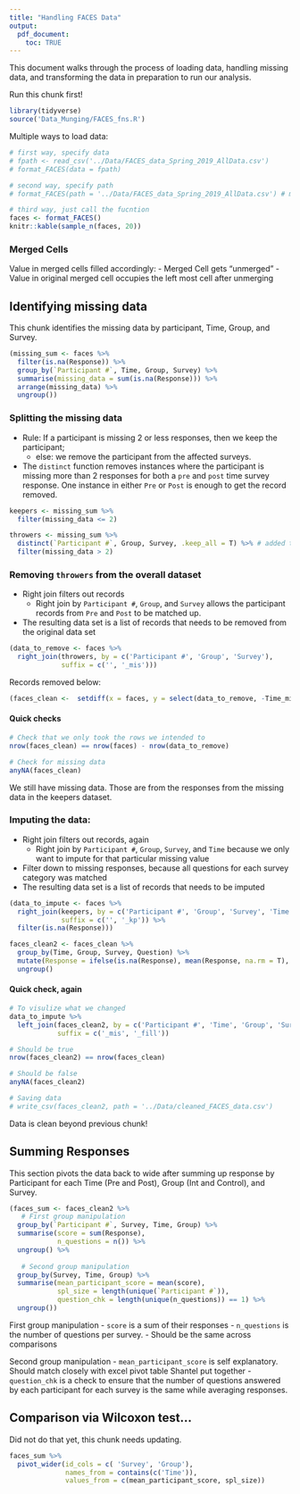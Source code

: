 ```yaml
---
title: "Handling FACES Data"
output: 
  pdf_document:
    toc: TRUE
---
```


This document walks through the process of loading data, handling missing data, and transforming the data in preparation to run our analysis.

Run this chunk first!
```r
library(tidyverse)
source('Data_Munging/FACES_fns.R')
```
 
Multiple ways to load data:

```r
# first way, specify data
# fpath <- read_csv('../Data/FACES_data_Spring_2019_AllData.csv')
# format_FACES(data = fpath)

# second way, specify path
# format_FACES(path = '../Data/FACES_data_Spring_2019_AllData.csv') # merged cells?

# third way, just call the fucntion
faces <- format_FACES()
knitr::kable(sample_n(faces, 20))
```

### Merged Cells  
Value in merged cells filled accordingly: 
  - Merged Cell gets "unmerged"
  - Value in original merged cell occupies the left most cell after unmerging

## Identifying missing data  
This chunk identifies the missing data by participant, Time, Group, and Survey.

```r
(missing_sum <- faces %>%
  filter(is.na(Response)) %>%
  group_by(`Participant #`, Time, Group, Survey) %>%
  summarise(missing_data = sum(is.na(Response))) %>%
  arrange(missing_data) %>% 
  ungroup())
```

### Splitting the missing data  
  - Rule: If a participant is missing 2 or less responses, then we keep the participant; 
    - else: we remove the participant from the affected surveys.
  - The `distinct` function removes instances where the participant is missing more than 2 responses for both a `pre` and `post` time survey response. One instance in either `Pre` or `Post` is enough to get the record removed. 
    
```r
keepers <- missing_sum %>%
  filter(missing_data <= 2)

throwers <- missing_sum %>%
  distinct(`Participant #`, Group, Survey, .keep_all = T) %>% # added to removed Pre and Post
  filter(missing_data > 2)
```

### Removing `throwers` from the overall dataset  
  - Right join filters out records
    - Right join by `Participant #`, `Group`, and `Survey` allows the participant records from `Pre` and `Post` to be matched up. 
  - The resulting data set is a list of records that needs to be removed from the original data set

```r
(data_to_remove <- faces %>% 
  right_join(throwers, by = c('Participant #', 'Group', 'Survey'),
             suffix = c('', '_mis')))
```

Records removed below: 

```r
(faces_clean <-  setdiff(x = faces, y = select(data_to_remove, -Time_mis, -missing_data)))
```

#### Quick checks 

```r
# Check that we only took the rows we intended to
nrow(faces_clean) == nrow(faces) - nrow(data_to_remove)

# Check for missing data
anyNA(faces_clean)
```

We still have missing data. Those are from the responses from the missing data in the keepers dataset.

### Imputing the data:  
  - Right join filters out records, again
    - Right join by `Participant #`, `Group`, `Survey`, and `Time` because we only want to impute for that particular missing value
  - Filter down to missing responses, because all questions for each survey category was matched
  - The resulting data set is a list of records that needs to be imputed

```r
(data_to_impute <- faces %>%
  right_join(keepers, by = c('Participant #', 'Group', 'Survey', 'Time'),
             suffix = c('', '_kp')) %>%
  filter(is.na(Response)))
```


```r
faces_clean2 <- faces_clean %>%
  group_by(Time, Group, Survey, Question) %>%
  mutate(Response = ifelse(is.na(Response), mean(Response, na.rm = T), Response)) %>%
  ungroup()
```

#### Quick check, again 

```r
# To visulize what we changed
data_to_impute %>%
  left_join(faces_clean2, by = c('Participant #', 'Time', 'Group', 'Survey', 'Question'),
            suffix = c('_mis', '_fill'))

# Should be true
nrow(faces_clean2) == nrow(faces_clean)

# Should be false
anyNA(faces_clean2)

# Saving data
# write_csv(faces_clean2, path = '../Data/cleaned_FACES_data.csv')
```

Data is clean beyond previous chunk!


## Summing Responses  
This section pivots the data back to wide after summing up response by Participant for each Time (Pre and Post), Group (Int and Control), and Survey.  
 
```r
(faces_sum <- faces_clean2 %>%
   # First group manipulation
  group_by(`Participant #`, Survey, Time, Group) %>%
  summarise(score = sum(Response),
            n_questions = n()) %>%
  ungroup() %>%
   
   # Second group manipulation
  group_by(Survey, Time, Group) %>%
  summarise(mean_participant_score = mean(score),
            spl_size = length(unique(`Participant #`)),
            question_chk = length(unique(n_questions)) == 1) %>%
  ungroup())
```
 
 First group manipulation 
  - `score` is a sum of their responses
  - `n_questions` is the number of questions per survey.
    - Should be the same across comparisons
    
Second group manipulation 
  - `mean_participant_score` is self explanatory. Should match closely with excel pivot table Shantel put together
  - `question_chk` is a check to ensure that the number of questions answered by each participant for each survey is the same while averaging responses. 
  
## Comparison  via Wilcoxon test...  

Did not do that yet, this chunk needs updating.

```r
faces_sum %>% 
  pivot_wider(id_cols = c( 'Survey', 'Group'), 
              names_from = contains(c('Time')),
              values_from = c(mean_participant_score, spl_size))
  
```
  
 
 
 